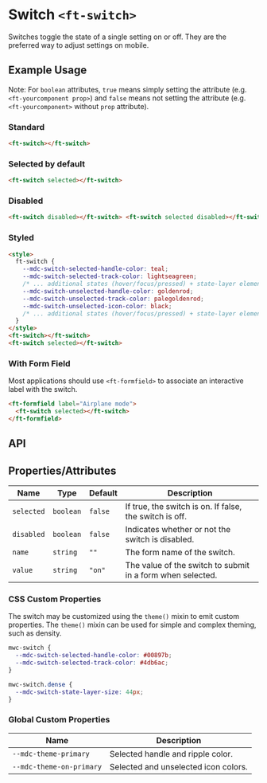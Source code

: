 
<Meta title="Firstech UI/Form Component/Switch/Doc" />

<style>{`

`}</style>

# Switch `<ft-switch>`

<p>
  Switches toggle the state of a single setting on or off. They are the
  preferred way to adjust settings on mobile.
</p>

## Example Usage

Note: For `boolean` attributes, `true` means simply setting the attribute (e.g. `<ft-yourcomponent prop>`) and `false` means not setting the attribute (e.g. `<ft-yourcomponent>` without `prop` attribute).

### Standard

<Canvas withToolbar>
  <Story id="ruhil-ui-form-component-switch--standard" height="100px" />
</Canvas>

```html
<ft-switch></ft-switch>
```

### Selected by default

<Canvas withToolbar>
  <Story
    id="ruhil-ui-form-component-switch--selected-by-default"
    height="100px"
  />
</Canvas>

```html
<ft-switch selected></ft-switch>
```

### Disabled

<Canvas withToolbar>
  <Story id="ruhil-ui-form-component-switch--disabled" height="100px" />
</Canvas>

```html
<ft-switch disabled></ft-switch> <ft-switch selected disabled></ft-switch>
```

### Styled

<Canvas withToolbar>
  <Story id="ruhil-ui-form-component-switch--styled" height="100px" />
</Canvas>

```html
<style>
  ft-switch {
    --mdc-switch-selected-handle-color: teal;
    --mdc-switch-selected-track-color: lightseagreen;
    /* ... additional states (hover/focus/pressed) + state-layer element */
    --mdc-switch-unselected-handle-color: goldenrod;
    --mdc-switch-unselected-track-color: palegoldenrod;
    --mdc-switch-unselected-icon-color: black;
    /* ... additional states (hover/focus/pressed) + state-layer element */
  }
</style>
<ft-switch></ft-switch>
<ft-switch selected></ft-switch>
```

### With Form Field

<p>
  Most applications should use
  <code>&lt;ft-formfield&gt;</code>
  to associate an interactive label with the switch.
</p>

<Canvas withToolbar>
  <Story id="ruhil-ui-form-component-switch--with-form-field" height="100px" />
</Canvas>

```html
<ft-formfield label="Airplane mode">
  <ft-switch selected></ft-switch>
</ft-formfield>
```

## API

## Properties/Attributes

<table>
  <thead>
    <tr>
      <th>Name</th>
      <th>Type</th>
      <th>Default</th>
      <th>Description</th>
    </tr>
  </thead>
  <tbody>
    <tr>
      <td>
        <code>selected</code>
      </td>
      <td>
        <code>boolean</code>
      </td>
      <td>
        <code>false</code>
      </td>
      <td>If true, the switch is on. If false, the switch is off.</td>
    </tr>
    <tr>
      <td>
        <code>disabled</code>
      </td>
      <td>
        <code>boolean</code>
      </td>
      <td>
        <code>false</code>
      </td>
      <td>Indicates whether or not the switch is disabled.</td>
    </tr>
    <tr>
      <td>
        <code>name</code>
      </td>
      <td>
        <code>string</code>
      </td>
      <td>
        <code>""</code>
      </td>
      <td>The form name of the switch.</td>
    </tr>
    <tr>
      <td>
        <code>value</code>
      </td>
      <td>
        <code>string</code>
      </td>
      <td>
        <code>"on"</code>
      </td>
      <td>The value of the switch to submit in a form when selected.</td>
    </tr>
  </tbody>
</table>

### CSS Custom Properties

<p>
  The switch may be customized using the <code>theme()</code> mixin to emit
  custom properties. The <code>theme()</code> mixin can be used for simple and
  complex theming, such as density.
</p>

```css
mwc-switch {
  --mdc-switch-selected-handle-color: #00897b;
  --mdc-switch-selected-track-color: #4db6ac;
}

mwc-switch.dense {
  --mdc-switch-state-layer-size: 44px;
}
```

### Global Custom Properties

<table>
  <thead>
    <tr>
      <th>Name</th>
      <th>Description</th>
    </tr>
  </thead>
  <tbody>
    <tr>
      <td>
        <code>--mdc-theme-primary</code>
      </td>
      <td>Selected handle and ripple color.</td>
    </tr>
    <tr>
      <td>
        <code>--mdc-theme-on-primary</code>
      </td>
      <td>Selected and unselected icon colors.</td>
    </tr>
  </tbody>
</table>
